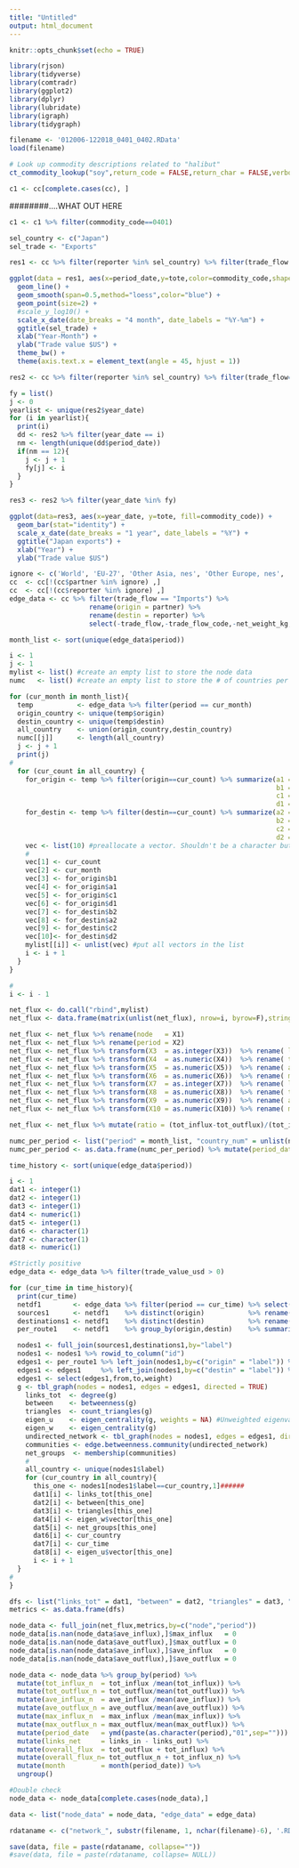 ```yaml
---
title: "Untitled"
output: html_document
---
```


```r
knitr::opts_chunk$set(echo = TRUE)
```

```r
library(rjson)
library(tidyverse)
library(comtradr)
library(ggplot2)
library(dplyr)
library(lubridate)
library(igraph)
library(tidygraph)
```

```r
filename <- '012006-122018_0401_0402.RData'
load(filename)
```

```r
# Look up commodity descriptions related to "halibut"
ct_commodity_lookup("soy",return_code = FALSE,return_char = FALSE,verbose = TRUE)
```

```r
c1 <- cc[complete.cases(cc), ]
```

########....WHAT OUT HERE
```r
c1 <- c1 %>% filter(commodity_code==0401)
```


```r
sel_country <- c("Japan")
sel_trade <- "Exports"
```

```r
res1 <- cc %>% filter(reporter %in% sel_country) %>% filter(trade_flow == sel_trade) %>% group_by(period_date,reporter,commodity_code) %>% summarize(tote = sum(trade_value_usd)) %>% ungroup()
```

```r
ggplot(data = res1, aes(x=period_date,y=tote,color=commodity_code,shape=reporter)) +
  geom_line() +
  geom_smooth(span=0.5,method="loess",color="blue") +
  geom_point(size=2) +
  #scale_y_log10() +
  scale_x_date(date_breaks = "4 month", date_labels = "%Y-%m") +
  ggtitle(sel_trade) +
  xlab("Year-Month") +
  ylab("Trade value $US") +
  theme_bw() +
  theme(axis.text.x = element_text(angle = 45, hjust = 1))
```
```r
res2 <- cc %>% filter(reporter %in% sel_country) %>% filter(trade_flow==sel_trade) %>% group_by(period_date,reporter,commodity_code,year_date) %>% summarize(tote=sum(trade_value_usd)) %>% ungroup()
```

```r
fy = list()
j <- 0
yearlist <- unique(res2$year_date)
for (i in yearlist){
  print(i)
  dd <- res2 %>% filter(year_date == i)
  nm <- length(unique(dd$period_date))
  if(nm == 12){
    j <- j + 1
    fy[j] <- i
  }
}
```
```r
res3 <- res2 %>% filter(year_date %in% fy)
```



```r
ggplot(data=res3, aes(x=year_date, y=tote, fill=commodity_code)) +
  geom_bar(stat="identity") +
  scale_x_date(date_breaks = "1 year", date_labels = "%Y") +
  ggtitle("Japan exports") +
  xlab("Year") +
  ylab("Trade value $US")
```


```r
ignore <- c('World', 'EU-27', 'Other Asia, nes', 'Other Europe, nes', 'Areas, nes')
cc  <- cc[!(cc$partner %in% ignore) ,]
cc  <- cc[!(cc$reporter %in% ignore) ,]
edge_data <- cc %>% filter(trade_flow == "Imports") %>%
                    rename(origin = partner) %>%
                    rename(destin = reporter) %>%
                    select(-trade_flow,-trade_flow_code,-net_weight_kg,-year_date)

month_list <- sort(unique(edge_data$period))
```

```r
i <- 1
j <- 1
mylist <- list() #create an empty list to store the node data
numc   <- list() #create an empty list to store the # of countries per period

for (cur_month in month_list){
  temp           <- edge_data %>% filter(period == cur_month)
  origin_country <- unique(temp$origin)
  destin_country <- unique(temp$destin)
  all_country    <- union(origin_country,destin_country)
  numc[[j]]      <- length(all_country)
  j <- j + 1
  print(j)
#
  for (cur_count in all_country) {
    for_origin <- temp %>% filter(origin==cur_count) %>% summarize(a1 = sum(trade_value_usd),
                                                                   b1 = n(),
                                                                   c1 = mean(trade_value_usd),
                                                                   d1 = max(trade_value_usd))
    for_destin <- temp %>% filter(destin==cur_count) %>% summarize(a2 = sum(trade_value_usd),
                                                                   b2 = n(),
                                                                   c2 = mean(trade_value_usd),
                                                                   d2 = max(trade_value_usd))
    vec <- list(10) #preallocate a vector. Shouldn't be a character but this is all I can do in R. Fix it later.
    #
    vec[1] <- cur_count
    vec[2] <- cur_month
    vec[3] <- for_origin$b1
    vec[4] <- for_origin$a1
    vec[5] <- for_origin$c1
    vec[6] <- for_origin$d1
    vec[7] <- for_destin$b2
    vec[8] <- for_destin$a2
    vec[9] <- for_destin$c2
    vec[10]<- for_destin$d2
    mylist[[i]] <- unlist(vec) #put all vectors in the list
    i <- i + 1
  }
}

#
i <- i - 1
```

```r
net_flux <- do.call("rbind",mylist)
net_flux <- data.frame(matrix(unlist(net_flux), nrow=i, byrow=F),stringsAsFactors = FALSE)

net_flux <- net_flux %>% rename(node   = X1)
net_flux <- net_flux %>% rename(period = X2)
net_flux <- net_flux %>% transform(X3  = as.integer(X3))  %>% rename( links_out   = X3)
net_flux <- net_flux %>% transform(X4  = as.numeric(X4))  %>% rename( tot_outflux = X4)
net_flux <- net_flux %>% transform(X5  = as.numeric(X5))  %>% rename( ave_outflux = X5)
net_flux <- net_flux %>% transform(X6  = as.numeric(X6))  %>% rename( max_outflux = X6)
net_flux <- net_flux %>% transform(X7  = as.integer(X7))  %>% rename( links_in    = X7)
net_flux <- net_flux %>% transform(X8  = as.numeric(X8))  %>% rename( tot_influx  = X8)
net_flux <- net_flux %>% transform(X9  = as.numeric(X9))  %>% rename( ave_influx  = X9)
net_flux <- net_flux %>% transform(X10 = as.numeric(X10)) %>% rename( max_influx  = X10)

net_flux <- net_flux %>% mutate(ratio = (tot_influx-tot_outflux)/(tot_influx + tot_outflux))
```

```r
numc_per_period <- list("period" = month_list, "country_num" = unlist(numc))
numc_per_period <- as.data.frame(numc_per_period) %>% mutate(period_date = ymd(paste(as.character(period),"01")))

time_history <- sort(unique(edge_data$period))

i <- 1
dat1 <- integer(1)
dat2 <- integer(1)
dat3 <- integer(1)
dat4 <- numeric(1)
dat5 <- integer(1)
dat6 <- character(1)
dat7 <- character(1)
dat8 <- numeric(1)

#Strictly positive
edge_data <- edge_data %>% filter(trade_value_usd > 0)
```

```r
for (cur_time in time_history){
  print(cur_time)
  netdf1        <- edge_data %>% filter(period == cur_time) %>% select(origin,destin,trade_value_usd)
  sources1      <- netdf1    %>% distinct(origin)           %>% rename(label     = origin)
  destinations1 <- netdf1    %>% distinct(destin)           %>% rename(label     = destin)
  per_route1    <- netdf1    %>% group_by(origin,destin)    %>% summarise(weight = sum(trade_value_usd)/1e6) %>% ungroup()

  nodes1 <- full_join(sources1,destinations1,by="label")
  nodes1 <- nodes1 %>% rowid_to_column("id")
  edges1 <- per_route1 %>% left_join(nodes1,by=c("origin" = "label")) %>% rename(from = id)
  edges1 <- edges1     %>% left_join(nodes1,by=c("destin" = "label")) %>% rename(to   = id)
  edges1 <- select(edges1,from,to,weight)
  g <- tbl_graph(nodes = nodes1, edges = edges1, directed = TRUE)
    links_tot  <- degree(g)
    between    <- betweenness(g)
    triangles  <- count_triangles(g)
    eigen_u    <- eigen_centrality(g, weights = NA) #Unweighted eigenvalue
    eigen_w    <- eigen_centrality(g)
    undirected_network <- tbl_graph(nodes = nodes1, edges = edges1, directed = FALSE)
    communities <- edge.betweenness.community(undirected_network)
    net_groups  <- membership(communities)
    #
    all_country <- unique(nodes1$label)
    for (cur_country in all_country){
      this_one <- nodes1[nodes1$label==cur_country,1]######
      dat1[i] <- links_tot[this_one]
      dat2[i] <- between[this_one]
      dat3[i] <- triangles[this_one]
      dat4[i] <- eigen_w$vector[this_one]
      dat5[i] <- net_groups[this_one]
      dat6[i] <- cur_country
      dat7[i] <- cur_time
      dat8[i] <- eigen_u$vector[this_one]
      i <- i + 1
  }
#
}

dfs <- list("links_tot" = dat1, "between" = dat2, "triangles" = dat3, "eigen_w" = dat4, "net_group" = dat5, "node" = dat6, "period" = dat7, "eigen_u" = dat8)
metrics <- as.data.frame(dfs)

node_data <- full_join(net_flux,metrics,by=c("node","period"))
node_data[is.nan(node_data$ave_influx),]$max_influx   = 0
node_data[is.nan(node_data$ave_outflux),]$max_outflux = 0
node_data[is.nan(node_data$ave_influx),]$ave_influx   = 0
node_data[is.nan(node_data$ave_outflux),]$ave_outflux = 0

node_data <- node_data %>% group_by(period) %>%
  mutate(tot_influx_n  = tot_influx /mean(tot_influx)) %>%
  mutate(tot_outflux_n = tot_outflux/mean(tot_outflux)) %>%
  mutate(ave_influx_n  = ave_influx /mean(ave_influx)) %>%
  mutate(ave_outflux_n = ave_outflux/mean(ave_outflux)) %>%
  mutate(max_influx_n  = max_influx /mean(max_influx)) %>%
  mutate(max_outflux_n = max_outflux/mean(max_outflux)) %>%
  mutate(period_date   = ymd(paste(as.character(period),"01",sep=""))) %>%
  mutate(links_net     = links_in - links_out) %>%
  mutate(overall_flux  = tot_outflux + tot_influx) %>%
  mutate(overall_flux_n= tot_outflux_n + tot_influx_n) %>%
  mutate(month         = month(period_date)) %>%
  ungroup()

#Double check
node_data <- node_data[complete.cases(node_data),]

data <- list("node_data" = node_data, "edge_data" = edge_data)

rdataname <- c("network_", substr(filename, 1, nchar(filename)-6), '.RData')

save(data, file = paste(rdataname, collapse=""))
#save(data, file = paste(rdataname, collapse= NULL))
```




